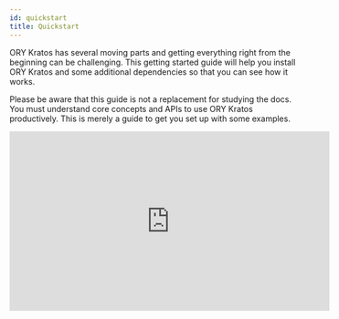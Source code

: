 ```yaml
---
id: quickstart
title: Quickstart
---
```



ORY Kratos has several moving parts and getting everything right from the
beginning can be challenging. This getting started guide will help you install
ORY Kratos and some additional dependencies so that you can see how it works.

Please be aware that this guide is not a replacement for studying the docs. You
must understand core concepts and APIs to use ORY Kratos productively. This is
merely a guide to get you set up with some examples.

<iframe
  width="560"
  height="315"
  src="https://www.youtube.com/embed/JhlIZ3aChXc"
  frameborder="0"
  allowfullscreen
/>

## Use Case: Application Login and Registration

This section gives you some context on what we want to achieve and what tools we
need for that. You will also learn about the network set up we picked for this
guide.

This quickstart guide operates on the assumption that we are writing a NodeJS
app called **SecureApp**. This app is using nothing fancy - some ExpressJS and a
bit of HTML Templating using Handlebars. We do want to use TypeScript, but only
because it's more readable - not because we're doing anything out of the
ordinary!

You could pick any technology here, of course. This works with Swift, ReactJS,
or Angular (client side) as well as with PHP, Ruby, Python, Java (server side) -
you name it! We picked NodeJS + TypeScript because we believe it is the easiest
to understand, and because JavaScript and NodeJS are universally understood and
easy to install.

We know that SecureApp will need to have some type of dashboard and that it
needs users. Therefore, we need:

- Login
- Logout
- Registration
- Profile management ("update first name", "update avatar", etc.)
- Credentials Management ("add a new recovery email", "change password", etc.)
- Account Recovery ("password reset")
- Email Verification
- Two Factor Authentication
- "Sign in with Google" and "Sign in with GitHub"

and of course:

- A dashboard that shows
  `Hello {{ traits.name.first }} {{ traits.name.last }}}!` which is only visible
  when the user is signed in.

## Setup

As you might already know, ORY Kratos is API-only; it does not have a UI or HTML
templating engine. We will implement all the user-facing UIs like "dashboard",
"login", and "registration" in our NodeJS SecureApp!

To ensure that no one can access the dashboard without prior authentication
(login), we can use a small piece of code (here ExpressJS) to do that:

<CodeFromRemote
  lang="js"
  link="https://github.com/ory/kratos-selfservice-ui-node/blob/master/src/middleware/simple.ts"
  src="https://raw.githubusercontent.com/ory/kratos-selfservice-ui-node/master/src/middleware/simple.ts"
/>

:::info

ORY Kratos is not just an API: it uses cookies, HTTP redirects, anti-CSRF tokens
and more so you don't have to.

:::

The SecureApp and ORY Kratos need to share cookies in order for anti-CSRF tokens
and login sessions to work. Because the quickstart runs on different ports on
`127.0.0.1` there is nothing we need to do to get this all working. In
environments where you have multiple sub-domains or reverse proxies, the set up
will be a bit more sophisticated. You can find more information about the
different set up possibilities in the
[Getting Cookies to Work on Multi-Domains Guide](guides/multi-domain-cookies.mdx).

ORY Kratos does not ship with an administrative user interface. You must
implement that yourself or choose the ORY Cloud offering (to be announced). In
this quickstart we will use ORY Kratos' CLI to interact with ORY Kratos' APIs.

The quickstart also comes with [MailSlurper](https://mailslurper.com), a mock
SMTP server the demo uses to show how email verification works.

### Clone ORY Kratos and Run it in Docker

To get this example working, you will need Git,
[Docker](https://docs.docker.com/get-docker/), and
[Docker Compose](https://docs.docker.com/compose/install/) installed on your
system. No other dependencies are required. Before you start, make sure that
Docker has enough disk space.

:::tip

This tutorial uses Docker-Compose volumes which have reported to run out of disk
space. Check the remaining disk space using `docker system df`. If the volumes
are above the 85% threshold,
[prune old Docker objects](https://docs.docker.com/config/pruning/) before you
start!

:::

:::tip

If you encounter build errors (e.g. network timeout), make sure that the network
is running correctly and run `make docker` again. If the problem persists, feel
free to [open an issue](https://github.com/ory/kratos/issues/new/choose).

:::

Let's clone ORY Kratos and run `docker-compose`:

```shell script
git clone https://github.com/ory/kratos.git
cd kratos
git checkout v0.5.5-alpha.1

docker pull oryd/kratos:latest-sqlite
docker pull oryd/kratos-selfservice-ui-node:latest
docker-compose -f quickstart.yml -f quickstart-standalone.yml up --build --force-recreate
# If you have SELinux, run:
docker-compose -f quickstart.yml -f quickstart-selinux.yml -f quickstart-standalone.yml up --build --force-recreate
```

This might take a minute or two. Once the output slows down and logs indicate a
healthy system you're ready to roll! A healthy system will show something along
the lines of (the order of messages might be reversed):

```
kratos_1 | time="2020-01-20T14:52:13Z" level=info msg="Starting the admin httpd on: 0.0.0.0:4434"
kratos_1 | time="2020-01-20T14:52:13Z" level=info msg="Starting the public httpd on: 0.0.0.0:4433"
```

:::note

There are two important factors to get a fully functional system:

- You need to make sure that ports `4455`, `4433`, `4434`, and `4436`&nbsp;
  [are free](https://serverfault.com/questions/309052/check-if-port-is-open-or-closed-on-a-linux-server).
- Make sure to always use `127.0.0.1` as the hostname; never use `localhost`!
  This is important because browsers treat these two as separate domains and
  will therefore have issues with setting and using cookies correctly.

:::

You might notice that no database is being used in this example. ORY Kratos
supports SQLite, PostgreSQL, MySQL, and CockroachDB as database backends. For
the quickstart, we're mounting a persistent volume to store the SQLite database
in.

Future guides will explain how to set up a production system.

### Network Architecture

This demo makes use of several services:

1. [ORY Kratos](https://github.com/ory/kratos)
   - Public ("Browser") API (port 4433)
   - Admin API (port 4434) - This is only made public so we can test via the
     CLI.
2. [SecureApp](http://github.com/ory/kratos-selfservice-ui-node)
   - Public (port 4455) - an example application written in NodeJS that
     implements the login, registration, logout, dashboard, and other UIs.
3. [MailSlurper](https://github.com/mailslurper)
   - Public (port 4436) - a development SMTP server which ORY Kratos will use to
     send emails.

To better understand the application architecture, let's take a look at the
network configuration. This assumes that you have at least some understanding of
how Docker networks work:

<Mermaid
  chart={`
graph TD
subgraph hn[Host Network]
    B[Browser]
    B-->|Can access URLs via 127.0.0.1:4455|OKPHN
    B-->|Can access URLs via 127.0.0.1:4433|PAPI
    B-->|Can access UI via 127.0.0.1:4436|SMTPUI
    OKPHN([SecureApp exposed at :4455])
    SMTPUI([MailSlurper UI exposed at :4436])
    PAPI([ORY Kratos Public API exposed at :4433])
end
subgraph dn["Internal Docker Network (intranet)"]
    OKPHN-.->SA
    SMTPUI-.->SMTP
    PAPI-.->OK
    SA-->|Talks to and validates login sessions using|OK
    OK-->|Sends mail via|SMTP
    OK[ORY Kratos]
    SA["SecureApp (ORY Kratos SelfService UI Node Example)"]
    SMTP["SMTP Server (MailSlurper)"]
end
`}
/>

## Perform Registration, Login, and Logout

Enough theory, it's time to get this thing going! Let's start by trying to open
the dashboard - **go to
[127.0.0.1:4455/dashboard](http://127.0.0.1:4455/dashboard)**.

You should notice that you're ending up at the login endpoint instead of the
dashboard:

![Login screen of your secured app](images/quickstart/secureapp-login.png)

Looking at the network stack, you can see two redirects happening:

![Network trace of your secured app](images/quickstart/secureapp-login-ntrace.png)

Here's a play-by-play of what happened:

1. SecureApp used the ORY Kratos JavaScript language client to guard the
   `/dashboard` route. The ORY Kratos client checked the cookies from the
   request and saw you were not logged in.
2. The route guard redirected you from `/dashboard` to `/auth/login`. ORY
   Kratos' browser API requires a `<flow_id>` in order to log you in. It looked
   for this ID in the URL as a query parameter but couldn't find it.
3. `/auth/login` redirected you to
   `http://127.0.0.1:4433/self-service/login/browser`, which is one of ORY
   Kratos' APIs used for logging in browser-based applications.
4. Kratos handled `/self-service/login/browser` which created and persisted a
   new flow with `csrf_token`. Kratos would check no session exists, redirected
   the browser to `/auth/login?flow=<flow_id>`. If session exists already, the
   browser will be redirected to `urls.default_redirect_url` unless the query
   parameter `?refresh=true` was set.
5. SecureApp handled the `/auth/login` route, found the `<flow_id>` in the URL
   query parameter, and used it to make an HTTP request to
   `http://kratos:4434/self-service/login/flows?id=<flow_id>`. Notice the URI is
   `kratos:4434` because SecureApp is making a server-side HTTP request via
   Docker's private network to ORY Kratos' Admin API.
6. ORY Kratos responded with data which SecureApp used to render the HTML login
   form.

:::note

Your rendered login form should be a standard HTML `<form>`. AJAX requests will
not work!

:::

We can use `curl` to see what ORY Kratos responds with. Try visiting
`http://127.0.0.1:4455/auth/login`, copying the generated `<flow_id>`, and
making the request yourself:

```shell script
# curl -s "http://127.0.0.1:4434/self-service/login/flows?id=ee6e1565-d3c3-4f3a-a6ff-0ba6b3a6481b" \
$ curl -s "http://127.0.0.1:4434/self-service/login/flows?id=<flow_id>" \
  | jq

{
  "id": "ee6e1565-d3c3-4f3a-a6ff-0ba6b3a6481b",
  "type": "browser",
  "expires_at": "2020-09-13T10:49:54.8295242Z",
  "issued_at": "2020-09-13T10:39:54.8295242Z",
  "request_url": "http://127.0.0.1:4433/self-service/login/browser",
  "methods": {
    "password": {
      "method": "password",
      "config": {
        "action": "http://127.0.0.1:4433/self-service/login/methods/password?flow=ee6e1565-d3c3-4f3a-a6ff-0ba6b3a6481b",
        "method": "POST",
        "fields": [
          {
            "name": "identifier",
            "type": "text",
            "required": true,
            "value": ""
          },
          {
            "name": "password",
            "type": "password",
            "required": true
          },
          {
            "name": "csrf_token",
            "type": "hidden",
            "required": true,
            "value": "lNrB8sW2fZY6xnnA91V7ISYrUVcJbmRCOoGHjsnsfI7MsIL5RTbuWFm5TRv1azQW+7IRCfnt2Ch6pC42/45sJQ=="
          }
        ]
      }
    }
  },
  "forced": false
}
```

This flow also works with Single Page Apps (SPA) and frameworks like Angular or
ReactJS. For more details about the specific flows (login, registration, logout,
etc.), head over to the [concept](concepts/index.md) chapter.

Let's move on to the next flow - registration! Click on "Register new account",
which initiates a flow similar to the one we just used:

![Registration screen of your secured app](images/quickstart/secureapp-registration.png)

The network trace should look familiar by now:

![Registration with network trace screen of your secured app](images/quickstart/secureapp-registration-ntrace.png)

If we try to sign up using a password like `123456`, Krato's password policy
will complain:

![Registration with network trace screen of your secured app](images/quickstart/secureapp-registration-pwpolicy.png)

The error message is coming directly from ORY Kratos' Admin API:

```shell script
# curl -s "http://127.0.0.1:4433/self-service/registration/flows?id=2b1f8c5d-e830-4068-97b8-35f776df9217" \
$ curl -s "http://127.0.0.1:4433/self-service/registration/flows?id=<flow_id>" \
  | jq

{
  "id": "2b1f8c5d-e830-4068-97b8-35f776df9217",
  "type": "browser",
  "expires_at": "2020-09-13T10:53:15.1774019Z",
  "issued_at": "2020-09-13T10:43:15.1774019Z",
  "request_url": "http://127.0.0.1:4433/self-service/registration/browser",
  "active": "password",
  "messages": null,
  "methods": {
    "password": {
      "method": "password",
      "config": {
        "action": "http://127.0.0.1:4433/self-service/registration/methods/password?flow=2b1f8c5d-e830-4068-97b8-35f776df9217",
        "method": "POST",
        "fields": [
          {
            "name": "csrf_token",
            "type": "hidden",
            "required": true,
            "value": "1IlHWNjkAZxuYhO82WPgNTgujKsUSaW87j6og/20i2uM4wRTWGSSUg0dJ2fbXa8C5bfM9eTKGdauGwE7y9abwA=="
          },
          {
            "name": "password",
            "type": "password",
            "required": true,
            "messages": [
              {
                "id": 4000005,
                "text": "The password can not be used because the password has been found in at least 23597311 data breaches and must no longer be used..",
                "type": "error",
                "context": {
                  "reason": "the password has been found in at least 23597311 data breaches and must no longer be used."
                }
              }
            ]
          },
          {
            "name": "traits.email",
            "type": "text",
            "value": "foo@ory.sh"
          },
          {
            "name": "traits.name.first",
            "type": "text",
            "value": "Ory"
          },
          {
            "name": "traits.name.last",
            "type": "text",
            "value": "Corp"
          }
        ]
      }
    }
  }
}
```

Setting a password that doesn't violate these policies, we will be immediately
redirected to the dashboard:

![SecureApp Dashboard](images/quickstart/secureapp-dashboard.png)

By clicking the "logout" icon in the top right, you will be redirected to the
login screen again where you will be able to use your credentials to log back in
again. Exciting!

### Understanding How Login and Registration Works

Head over to the [Self-Service Flows Chapter](self-service.mdx) for an in-depth
explanation of how each individual flow works.

### Email Verification

As you've signed up, an email was sent to the email address you used. Because
the quickstart uses a fake SMTP server, the email did not arrive in your inbox.
You can retrieve the email however by opening the MailSlurper UI at
[127.0.0.1:4436](http://127.0.0.1:4436).

You should see something like this:

![User Email Verification](images/quickstart/mailslurper-quickstart.png)

If not, hard refresh the tab or click on the home icon in the menu bar.

Next, click the verification link. You will end up at the dashboard, with a
verified email address (check the `verified` and `verified_at` field in the JSON
response):

![SecureApp Dashboard](images/quickstart/secureapp-verified-dashboard.png)

To re-request the verification email, fill out the form at
[127.0.0.1:4455/verify](http://127.0.0.1:4455/verify).

To learn more about verification recovery, head over to the
[Email and Phone Verification and Account Activation Documentation](self-service/flows/verify-email-account-activation.mdx).

### Account Recovery

The quickstart has account recovery enabled. To recover an account, log out and
click on "Reset password":

![Click on recover account](images/quickstart/quickstart-recover-i.png)

The next screen shows a HTML form where you enter your email address:

![Enter your email address](images/quickstart/quickstart-recover-ii.png)

Hit "submit" and check the emails for the account recovery message:

![Check your email for the password reset email](images/quickstart/quickstart-recover-iii.png)

Click the link, and change your password:

![Change your password](images/quickstart/quickstart-recover-iv.png)

You are now able to sign in with the new password. To learn more about account
recovery, head over to the
[Account Recovery Documentation](self-service/flows/account-recovery.mdx).

#### Configuration

You can find all configuration files used for this quickstart guide in
[`./contrib/quickstart/kratos`](https://github.com/ory/kratos/tree/v0.5.5-alpha.1/contrib/quickstart/kratos/email-password)
,
[`./quickstart.yml`](https://github.com/ory/kratos/blob/v0.5.5-alpha.1/quickstart.yml),
and
[`./quickstart-standalone.yml`](https://github.com/ory/kratos/blob/v0.5.5-alpha.1/quickstart-standalone.yml).
To understand what each of those configuration files does, consult the other
chapters of this documentation.

:::note

To get a minimal version of ORY Kratos running, you need to set configuration
values for
[`identity.default_schema_url`](https://github.com/ory/kratos/blob/v0.5.5-alpha.1/contrib/quickstart/kratos/email-password/.kratos.yml#L67)
and
[`DSN`](https://github.com/ory/kratos/blob/v0.5.5-alpha.1/quickstart.yml#L42).
You should also configure
[`selfservice.flows.*.ui_url`](https://github.com/ory/kratos/blob/v0.5.5-alpha.1/contrib/quickstart/kratos/email-password/.kratos.yml#L40)
or else Kratos will use fallback URLs.

:::

In the future, this guide will support more use cases such as:

- GitHub to login and registration

## Cleaning Up Docker

To clean everything up, you need to bring down the Docker Compose environment
and remove all mounted volumes.

```shell script
docker-compose -f quickstart.yml down -v
docker-compose -f quickstart.yml rm -fsv
```

## Next Steps

Here is some information if you want to modify the quickstart to test ORY Kratos
in with different settings.

**Using different databases**

If you want to run the quickstart with PostgreSQL, run the following
docker-compose:
`docker-compose -f quickstart.yml -f quickstart-standalone.yml -f quickstart-postgres.yml up --build --force-recreate`

If you want to run the quickstart with CockroachDB, run the following
docker-compose:
`docker-compose -f quickstart.yml -f quickstart-standalone.yml -f quickstart-crdb.yml up --build --force-recreate`

If you want to run the quickstart with MySQL, run the following docker-compose:
`docker-compose -f quickstart.yml -f quickstart-standalone.yml -f quickstart-mysql.yml up --build --force-recreate`

**Changing ports**

If you want to change ports for the SelfService-UI, you need to change them in
`quickstart.yml` as well as in the
`contrib/quickstart/kratos/email-password/.kratos.yml` accordingly.

Note that you also need to change the ports for flows (error, settings,
recovery, verification, logout, login, registration).

The same procedure applies if you want to change ports for the Public UI/Admin
UI or the Mailslurper.

**Hooks**

If you want to change the redirects happening after registration,login or a
settings change, take a look at this document: [Hooks](self-service/hooks.mdx).

If you delete the `session` hook from `kratos.yml`, the user will _not_ be
immediately signed in after registration.

**OIDC**

If you want to test ORY Kratos integration with different OIDC providers, you
will find more information in this document:
[OIDC](guides/sign-in-with-github-google-facebook-linkedin.mdx)

